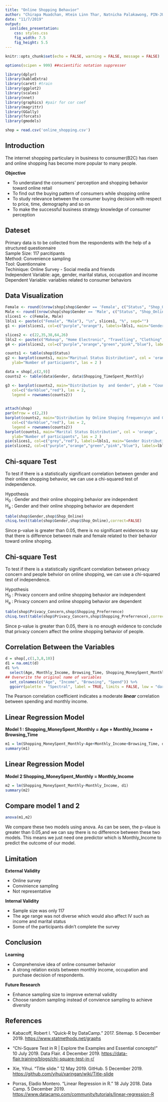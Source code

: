 ```yaml
---
title: "Online Shopping Behavior"
author: "Chirapa Muadchan, Htein Linn Thar, Natnicha Palakawong, PIN-JUI-HUANG"
date: "11/7/2019"
output: 
  ioslides_presentation:
    css: styles.css
    fig_width: 7.5
    fig_height: 5.5
---
```


```r
knitr::opts_chunk$set(echo = FALSE, warning = FALSE, message = FALSE)

options(scipen = 999) ##scientific notation suppresser
```

```r
library(dplyr)
library(kableExtra)
library(caret) #train
library(ggplot2)
library(scales)
library(nnet)
library(graphics) #pair for cor coef
library(magrittr) 
library(GGally)
library(forcats)
library(gmodels)
```

```r
shop = read.csv('online_shopping.csv')
```
## Introduction

The internet shopping particulary in business to consumer(B2C) has risen and online shopping has become more popular to many people.

<b>Objective</b><br>

- To understand the consumers' perception and shopping behavior toward online retail<br>
- To find out the buying pattern of consumers while shopping online<br>
- To study relevance between the consumer buying decision with respect to price, time, demography and so on<br>
- To make the successful business strategy knowledge of consumer perception<br>

## Dateset

Primary data is to be collected from the respondents with the help of a structured questionnaire<br>
Sample Size: 117 parcitipants<br>
Method: Convenience sampling<br>
Tool: Quentionnaire<br>
Techinique: Online Survey - Social media and friends<br>
Independent Variable: age, gender, marital status, occupation and income<br>
Dependent Variable: variables related to consumer behaviors<br>


## Data Visualization

```r
Female <- round((nrow(shop[shop$Gender == 'Female', c("Status", "Shop_Online")])/nrow(shop))*100, 3)
Male <- round((nrow(shop[shop$Gender == 'Male', c("Status", "Shop_Online")])/nrow(shop))*100, 3)
slices1 <- c(Female, Male)
lbls1 <- paste(c("Female", "Male"), "\n", slices1, "%", sepd="")
g1 <- pie(slices1, col=c("purple","orange"), labels=lbls1, main="Gender Distribution")

```


```r

slices2 <- c(22,35,38,64,26)
lbls2 <- paste(c("Makeup", "Home Electronic", "Travelling", "Clothing", "Ticket"),slices2)
g4 <- pie(slices2, col=c("purple","orange","green","pink","blue"), labels=lbls2, main="Top 5 items that people buy online the most")


```


```r
counts1 <- table(shop$Status)
g2 <- barplot(counts1, main="Maritual Status Distribution", col = 'orange',
   ylab="Number of participants", las = 2 )

```

```r
data = shop[,c(2,9)]
counts2 <- table(data$Gender, data$Shopping_TimeSpent_Monthly)

g3 <- barplot(counts2, main="Distribution by  and Gender", ylab = "Count",
   col=c("darkblue","red"), las = 2,
   legend = rownames(counts2))
 

```


```r
attach(shop)
par(mfrow = c(2,2))
barplot(counts2, main="Distribution by Online Shoping frequency\n and Gender", ylab = "Count",
   col=c("darkblue","red"), las = 2,
   legend = rownames(counts2))
barplot(counts1, main="Marital Status Distribution", col = 'orange',
   ylab="Number of participants", las = 2 )
pie(slices1, col=c("grey","red"), labels=lbls1, main="Gender Distribution")
pie(slices2, col=c("purple","orange","green","pink","blue"), labels=lbls2, main="Top 5 items that people \n buy online the most")


```


## Chi-square Test{.normalFont}
To test if there is a statistically significant correlation between gender and their online shopping behavior, we can use a chi-squared test of independence. 

Hypothesis<br>
H~0~ : Gender and their online shopping behavior are independent<br>
H~a~ : Gender and their online shopping behavior are dependent
```r
table(shop$Gender,shop$Shop_Online)
chisq.test(table(shop$Gender,shop$Shop_Online),correct=FALSE)
```
Since p-value is greater than 0.05, there is no significant evidences to say that there is difference between male and female related to their behavior toward online shoping.

## Chi-square Test{.normalFont}
To test if there is a statistically significant correlation between privacy concern and people behvior on online shopping, we can use a chi-squared test of independence. 

Hypothesis<br>
H~0~ : Privacy concern and online shopping behavior are independent<br>
H~a~ : Privacy concern and online shopping behavior are dependent

```r
table(shop$Privacy_Concern,shop$Shopping_Preferrence)
chisq.test(table(shop$Privacy_Concern,shop$Shopping_Preferrence),correct=FALSE)
```

Since p-value is greater than 0.05, there is no enough evidence to conclude that privacy concern affect the online shopping behavior of people.


## Correlation Between the Variables
```r
d = shop[,c(1,3,8,10)]
d1 = na.omit(d)
d1 %>%
  select(Age, Monthly_Income, Browsing_Time, Shopping_MoneySpent_Monthly) %>%
## Overwrite the original name of variables
  set_colnames(c("Age", "Income", "Browsing", "Spend")) %>%
  ggcorr(palette = "Spectral", label = TRUE, limits = FALSE, low = "darkred", mid = "orange", high = "green4", midpoint = 0.67, label_round = 2)
```

The Pearson correlation coefficient indicates a moderate __*linear*__ correlation between spending and monthly income.

## Linear Regression Model{.smaller}
<b>Model 1 : Shopping_MoneySpent_Monthly = Age + Monthly_Income + Browsing_Time</b>
```r
m1 = lm(Shopping_MoneySpent_Monthly~Age+Monthly_Income+Browsing_Time, d1)
summary(m1)

```

## Linear Regression Model{.smaller}
<b>Model 2  Shopping_MoneySpent_Monthly =  Monthly_Income</b>
```r
m2 = lm(Shopping_MoneySpent_Monthly~Monthly_Income, d1)
summary(m2)


```

## Compare model 1 and 2{.smaller}

```r
anova(m1,m2)

```
We compare these two models using anova. As can be seen, the p-vlaue is greater than 0.05,and we can say there is no difference between these two models. This means we just need one predictor which is Monthly_Income to predict the outcome of our model.


## Limitation

<b>External Validity</b><br>

- Online survey<br>
- Convinience sampling<br>
- Not representative<br>

<b>Internal Validity</b><br>

- Sample size was only 117<br>
- The age range was not diverse which would also affect IV such as income and marital status<br>
- Some of the participants didn't complete the survey<br>


## Conclusion

<b>Learning</b><br>

- Comprehensive idea of online consumer behavior<br>
- A strong relation exists between monthly income, occupation and purchase decision of respondents. <br>


<b>Future Research</b><br>

- Enhance sampling size to improve external validity<br>
- Choose random sampling instead of convience sampling to achieve diversity<br>

## References

- Kabacoff, Robert I. "Quick-R by DataCamp." 2017. Sitemap. 5 December 2019. <https://www.statmethods.net/graphs><br>

- "Chi-Square Test in R | Explore the Examples and Essential concepts!" 10 July 2019. Data Flair. 4 December 2019. <https://data-flair.training/blogs/chi-square-test-in-r/><br>

- Xie, Yihui. "Title slide." 12 May 2019. GitHub. 5 December 2019. <https://github.com/yihui/xaringan/wiki/Title-slide><br>

- Porras, Eladio Montero. "Linear Regression in R." 18 July 2018. Data Camp. 5 December 2019. <https://www.datacamp.com/community/tutorials/linear-regression-R>

